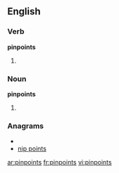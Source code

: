 ==English==
===Verb===
'''pinpoints'''
# {{third-person singular of|[[pinpoint]]}}

===Noun===
'''pinpoints'''
# {{plural of|[[pinpoint]]}}

===Anagrams===
* {{alphagram|iinnoppst}}
* [[nip points#English|nip points]]

[[ar:pinpoints]]
[[fr:pinpoints]]
[[vi:pinpoints]]